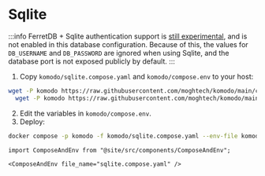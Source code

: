 # Sqlite

:::info
FerretDB + Sqlite authentication support is [still experimental](https://docs.ferretdb.io/security/authentication/#experimental-authentication-mode),
and is not enabled in this database configuration. Because of this, the values for `DB_USERNAME` and `DB_PASSWORD`
are ignored when using Sqlite, and the database port is not exposed publicly by default.
:::

1. Copy `komodo/sqlite.compose.yaml` and `komodo/compose.env` to your host:
```bash
wget -P komodo https://raw.githubusercontent.com/moghtech/komodo/main/compose/sqlite.compose.yaml && \
  wget -P komodo https://raw.githubusercontent.com/moghtech/komodo/main/compose/compose.env
```
2. Edit the variables in `komodo/compose.env`.
3. Deploy:

```bash
docker compose -p komodo -f komodo/sqlite.compose.yaml --env-file komodo/compose.env up -d
```

```mdx-code-block
import ComposeAndEnv from "@site/src/components/ComposeAndEnv";

<ComposeAndEnv file_name="sqlite.compose.yaml" />
```
